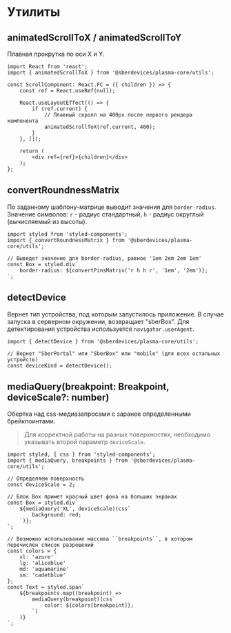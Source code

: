 
<Meta title="Core/Utils" />

# Утилиты

## animatedScrollToX / animatedScrollToY
Плавная прокрутка по оси X и Y.
```tsx
import React from 'react';
import { animatedScrollToX } from '@sberdevices/plasma-core/utils';

const ScrollComponent: React.FC = ({ children }) => {
    const ref = React.useRef(null);

    React.useLayoutEffect(() => {
        if (ref.current) {
            // Плавный скролл на 400px после первого рендера компонента
            animatedScrollToX(ref.current, 400);
        }
    }, []);

    return (
        <div ref={ref}>{children}</div>
    );
};
```

## convertRoundnessMatrix
По заданному шаблону-матрице выводит значения для ``border-radius``.
Значение символов: ``r`` - радиус стандартный, ``h`` - радиус округлый (вычисляемый из высоты).
```tsx
import styled from 'styled-components';
import { convertRoundnessMatrix } from '@sberdevices/plasma-core/utils';

// Выведет значение для border-radius, равное '1em 2em 2em 1em'
const Box = styled.div`
    border-radius: ${convertPinsMatrix('r h h r', '1em', '2em')};
`;
```

## detectDevice
Вернет тип устройства, под которым запустилось приложение.
В случае запуска в серверном окружении, возвращает "sberBox".
Для детектирования устройства используется ``navigator.userAgent``.
```tsx
import { detectDevice } from '@sberdevices/plasma-core/utils';

// Вернет "SberPortal" или "SberBox" или "mobile" (для всех остальных устройств)
const deviceKind = detectDevice();
```
## mediaQuery(breakpoint: Breakpoint, deviceScale?: number)
Обертка над css-медиазапросами с заранее определенными брейкпоинтами.

> Для корректной работы на разных поверхностях, необходимо указывать второй параметр ``deviceScale``.

```tsx
import styled, { css } from 'styled-components';
import { mediaQuery, breakpoints } from '@sberdevices/plasma-core/utils';

// Определяем поверхность
const deviceScale = 2;

// Блок Box примет красный цвет фона на больших экранах
const Box = styled.div`
    ${mediaQuery('XL', deviceScale)(css`
        background: red;
    `)};
`;

// Возможно использование массива ``breakpoints``, в котором перечислен список разрешений
const colors = {
    xl: 'azure'
    lg: 'aliceblue'
    md: 'aquamarine'
    sm: 'cadetblue'
};
const Text = styled.span`
    ${breakpoints.map((breakpoint) =>
        mediaQuery(breakpoint)(css`
            color: ${colors[breakpoint]};
        `)
    )}
`;
```
